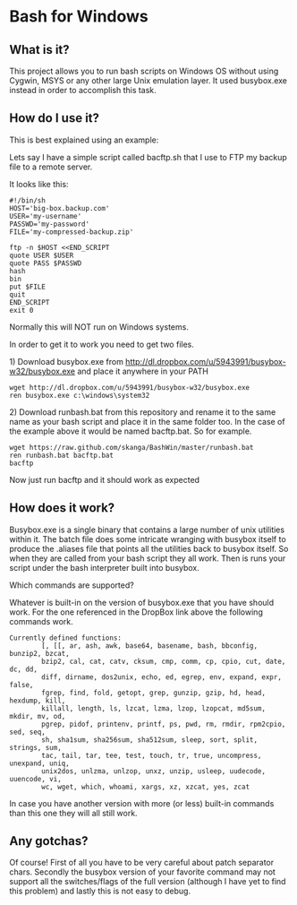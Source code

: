 = Bash for Windows =

== What is it? ==

This project allows you to run bash scripts on Windows OS without using Cygwin, MSYS or any other large Unix emulation layer. It used busybox.exe instead in order to accomplish this task.


== How do I use it? ==

This is best explained using an example:

Lets say I have a simple script called bacftp.sh that I use to FTP my backup file to a remote server. 

It looks like this:

<pre>
#!/bin/sh
HOST='big-box.backup.com'
USER='my-username'
PASSWD='my-password'
FILE='my-compressed-backup.zip'

ftp -n $HOST <<END_SCRIPT
quote USER $USER
quote PASS $PASSWD
hash
bin
put $FILE
quit
END_SCRIPT
exit 0
</pre>

Normally this will NOT run on Windows systems. 

In order to get it to work you need to get two files.

1) Download busybox.exe from http://dl.dropbox.com/u/5943991/busybox-w32/busybox.exe and place it anywhere in your PATH
<pre>
wget http://dl.dropbox.com/u/5943991/busybox-w32/busybox.exe 
ren busybox.exe c:\windows\system32
</pre>

2) Download runbash.bat from this repository and rename it to the same name as your bash script and place it in the same folder too. In the case of the example above it would be named bacftp.bat. So for example.
<pre>
wget https://raw.github.com/skanga/BashWin/master/runbash.bat
ren runbash.bat bacftp.bat
bacftp
</pre>

Now just run bacftp and it should work as expected


== How does it work? ==

Busybox.exe is a single binary that contains a large number of unix utilities within it. The batch file does some intricate wranging with busybox itself to produce the .aliases file that points all the utilities back to busybox itself. So when they are called from your bash script they all work. Then is runs your script under the bash interpreter built into busybox.

Which commands are supported?

Whatever is built-in on the version of busybox.exe that you have should work. For the one referenced in the DropBox link above the following commands work.

<pre>
Currently defined functions:
        [, [[, ar, ash, awk, base64, basename, bash, bbconfig, bunzip2, bzcat,
        bzip2, cal, cat, catv, cksum, cmp, comm, cp, cpio, cut, date, dc, dd,
        diff, dirname, dos2unix, echo, ed, egrep, env, expand, expr, false,
        fgrep, find, fold, getopt, grep, gunzip, gzip, hd, head, hexdump, kill,
        killall, length, ls, lzcat, lzma, lzop, lzopcat, md5sum, mkdir, mv, od,
        pgrep, pidof, printenv, printf, ps, pwd, rm, rmdir, rpm2cpio, sed, seq,
        sh, sha1sum, sha256sum, sha512sum, sleep, sort, split, strings, sum,
        tac, tail, tar, tee, test, touch, tr, true, uncompress, unexpand, uniq,
        unix2dos, unlzma, unlzop, unxz, unzip, usleep, uudecode, uuencode, vi,
        wc, wget, which, whoami, xargs, xz, xzcat, yes, zcat
</pre>

In case you have another version with more (or less) built-in commands than this one they will all still work.

== Any gotchas? ==

Of course! First of all you have to be very careful about patch separator chars. Secondly the busybox version of your favorite command may not support all the switches/flags of the full version (although I have yet to find this problem) and lastly this is not easy to debug.
